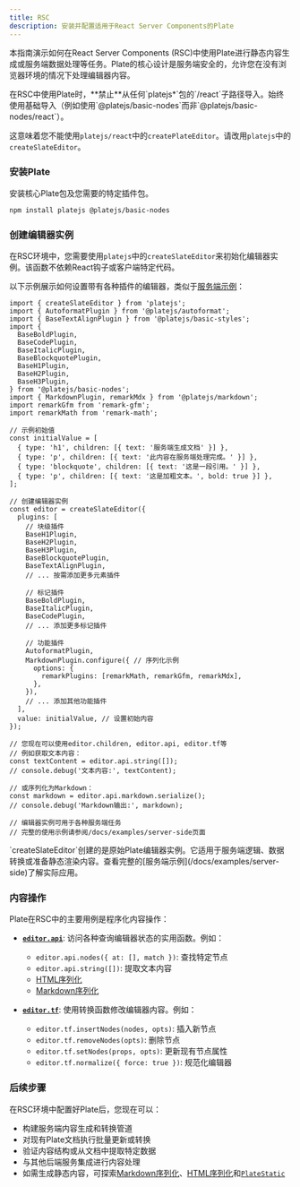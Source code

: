 ```yaml
---
title: RSC
description: 安装并配置适用于React Server Components的Plate
---
```


本指南演示如何在React Server Components (RSC)中使用Plate进行静态内容生成或服务端数据处理等任务。Plate的核心设计是服务端安全的，允许您在没有浏览器环境的情况下处理编辑器内容。

<Callout type="warning" title="关键RSC限制">
  在RSC中使用Plate时，**禁止**从任何`platejs*`包的`/react`子路径导入。始终使用基础导入（例如使用`@platejs/basic-nodes`而非`@platejs/basic-nodes/react`）。

  这意味着您不能使用`platejs/react`中的`createPlateEditor`。请改用`platejs`中的`createSlateEditor`。
</Callout>

<Steps>

### 安装Plate

安装核心Plate包及您需要的特定插件包。

```bash
npm install platejs @platejs/basic-nodes
```

### 创建编辑器实例

在RSC环境中，您需要使用`platejs`中的`createSlateEditor`来初始化编辑器实例。该函数不依赖React钩子或客户端特定代码。

以下示例展示如何设置带有各种插件的编辑器，类似于[服务端示例](/docs/examples/server-side)：

```tsx title="app/api/generate-doc/route.ts"
import { createSlateEditor } from 'platejs';
import { AutoformatPlugin } from '@platejs/autoformat';
import { BaseTextAlignPlugin } from '@platejs/basic-styles';
import {
  BaseBoldPlugin,
  BaseCodePlugin,
  BaseItalicPlugin,
  BaseBlockquotePlugin,
  BaseH1Plugin,
  BaseH2Plugin,
  BaseH3Plugin,
} from '@platejs/basic-nodes';
import { MarkdownPlugin, remarkMdx } from '@platejs/markdown';
import remarkGfm from 'remark-gfm';
import remarkMath from 'remark-math';

// 示例初始值
const initialValue = [
  { type: 'h1', children: [{ text: '服务端生成文档' }] },
  { type: 'p', children: [{ text: '此内容在服务端处理完成。' }] },
  { type: 'blockquote', children: [{ text: '这是一段引用。' }] },
  { type: 'p', children: [{ text: '这是加粗文本。', bold: true }] },
];

// 创建编辑器实例
const editor = createSlateEditor({
  plugins: [
    // 块级插件
    BaseH1Plugin,
    BaseH2Plugin,
    BaseH3Plugin,
    BaseBlockquotePlugin,
    BaseTextAlignPlugin,
    // ... 按需添加更多元素插件

    // 标记插件
    BaseBoldPlugin,
    BaseItalicPlugin,
    BaseCodePlugin,
    // ... 添加更多标记插件

    // 功能插件
    AutoformatPlugin,
    MarkdownPlugin.configure({ // 序列化示例
      options: {
        remarkPlugins: [remarkMath, remarkGfm, remarkMdx],
      },
    }),
    // ... 添加其他功能插件
  ],
  value: initialValue, // 设置初始内容
});

// 您现在可以使用editor.children, editor.api, editor.tf等
// 例如获取文本内容：
const textContent = editor.api.string([]);
// console.debug('文本内容:', textContent);

// 或序列化为Markdown：
const markdown = editor.api.markdown.serialize();
// console.debug('Markdown输出:', markdown);

// 编辑器实例可用于各种服务端任务
// 完整的使用示例请参阅/docs/examples/server-side页面
```

<Callout type="info">
  `createSlateEditor`创建的是原始Plate编辑器实例。它适用于服务端逻辑、数据转换或准备静态渲染内容。查看完整的[服务端示例](/docs/examples/server-side)了解实际应用。
</Callout>

### 内容操作

Plate在RSC中的主要用例是程序化内容操作：

-   **[`editor.api`](/docs/api/slate/editor-api)**: 访问各种查询编辑器状态的实用函数。例如：
    -   `editor.api.nodes({ at: [], match })`: 查找特定节点
    -   `editor.api.string([])`: 提取文本内容
    -   [HTML序列化](/docs/html)
    -   [Markdown序列化](/docs/markdown)

-   **[`editor.tf`](/docs/api/slate/editor-transforms)**: 使用转换函数修改编辑器内容。例如：
    -   `editor.tf.insertNodes(nodes, opts)`: 插入新节点
    -   `editor.tf.removeNodes(opts)`: 删除节点
    -   `editor.tf.setNodes(props, opts)`: 更新现有节点属性
    -   `editor.tf.normalize({ force: true })`: 规范化编辑器

</Steps>

### 后续步骤

在RSC环境中配置好Plate后，您现在可以：

*   构建服务端内容生成和转换管道
*   对现有Plate文档执行批量更新或转换
*   验证内容结构或从文档中提取特定数据
*   与其他后端服务集成进行内容处理
*   如需生成静态内容，可探索[Markdown序列化](/docs/markdown)、[HTML序列化](/docs/html)和[`PlateStatic`](/docs/plate-static)